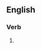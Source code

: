 ==English==

===Verb===
{{head|en|verb form}}

# {{present participle of|cauterise|lang=en|nocat=1}}